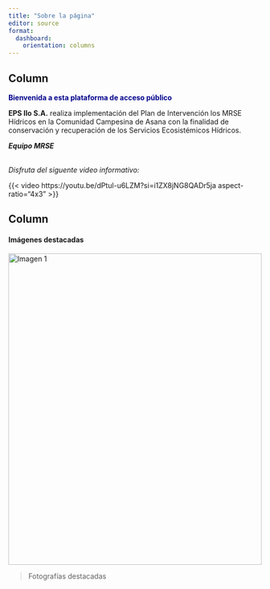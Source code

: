```yaml
---
title: "Sobre la página"
editor: source
format: 
  dashboard:
    orientation: columns
---
```


<!-- quarto publish gh-pages -->

## Column {width="25%"}

[Bienvenida a esta plataforma de acceso público]{style="color:darkblue;font-weight:bold;"}

**EPS Ilo S.A.** realiza implementación del Plan de Intervención los MRSE Hídricos en la Comunidad Campesina de Asana con la finalidad de conservación y recuperación de los Servicios Ecosistémicos Hídricos.

***Equipo MRSE*** <br><br>

*Disfruta del siguente video informativo:*<br>

{{< video https://youtu.be/dPtul-u6LZM?si=i1ZX8jNG8QADr5ja aspect-ratio="4x3" >}}

## Column {width="75%"}

#### Imágenes destacadas

::: contenedor-imagen
<img src="fondo2.jpg" alt="Imagen 1"/> <img src="fondo3.jpg" alt="Imagen 2"/> <img src="fondo4.jpg" alt="Imagen 3"/>
:::

<!-- Agrega botones para avanzar y retroceder -->

<!-- <boton id="anterior"> -->

<!-- Anterior -->

<!-- </boton> -->

<!-- <boton id="siguiente"> -->

<!-- Siguiente -->

<!-- </boton> -->

```{=html}
<style>
/* Estilos para el contenedor de la transición */

.contenedor-imagen {
    width: 100%;
    height: 620px;
    position: relative;
    overflow: hidden;
    }

/* Estilos para las imágenes */
.contenedor-imagen img {
    width: 100%;
    height: auto;
    position: 
    absolute;
    top: 0;
    left: 0;
    opacity: 0;
    transition: opacity 1s ease-in-out;
    }

/* Estilo para mostrar la primera imagen */
.contenedor-imagen img:first-child {
    opacity: 1;
    }

 /* Estilo para las imágenes anteriores */
 .image-previous {
    opacity: 0.5;
    left: -100%;
    }

/* Estilos para los botones */
boton {
  margin: 0;
  padding: 10px 20px;/* Aumentamos el padding para un aspecto más moderno */
  font-size: 16px;
  cursor: pointer;
  position: absolute;
  top: 10px;
  background-color: rgba(0, 0, 0, 0.5); /* Fondo con transparencia */
  color: #fff; /* Color de texto blanco */
  border: none;
  border-radius: 5px; /* Bordes redondeados */
  transition: background-color 0.3s, color 0.3s; /* Efecto de transición */
  outline: none; /* Quitamos el borde al hacer clic */
}

boton:hover {
    background-color: rgba(0, 0, 0, 0.8); /* Cambio de color al pasar el mouse */
}

#anterior {
    left: 10px; /* Ajusta la posición horizontal del botón "Anterior" */
        }

#siguiente {
    right: 10px; /* Ajusta la posición horizontal del botón "Siguiente" */
    }
</style>
```
```{=html}
<script>
var currentImage = 0;
var images = document.querySelectorAll('.contenedor-imagen img');
var anteriorboton = document.getElementById('anterior');
var siguienteboton = document.getElementById('siguiente');

// Función para avanzar a la siguiente imagen
function avanzar() {
  images[currentImage].classList.add('image-previous');
  images[currentImage].style.opacity = 0;
  currentImage = (currentImage + 1) % images.length;
  images[currentImage].style.opacity = 1;
  images[currentImage].classList.remove('image-previous');
}

// Función para retroceder a la imagen anterior
function retroceder() {
  images[currentImage].classList.add('image-previous');
  images[currentImage].style.opacity = 0;
  currentImage = (currentImage - 1 + images.length) % images.length;
  images[currentImage].style.opacity = 1;
  images[currentImage].classList.remove('image-previous');
}

// Cambia la imagen automáticamente cada 6 segundos
setInterval(avanzar, 6000);

</script>
```
> Fotografías destacadas
